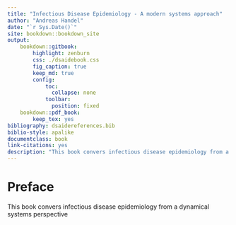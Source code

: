 ```yaml
--- 
title: "Infectious Disease Epidemiology - A modern systems approach"
author: "Andreas Handel"
date: "`r Sys.Date()`"
site: bookdown::bookdown_site
output: 
    bookdown::gitbook:
        highlight: zenburn
        css: ./dsaidebook.css
        fig_caption: true
        keep_md: true
        config:
            toc:
              collapse: none
            toolbar:
              position: fixed
    bookdown::pdf_book:
        keep_tex: yes
bibliography: dsaidereferences.bib
biblio-style: apalike
documentclass: book
link-citations: yes
description: "This book convers infectious disease epidemiology from a dynamical systems perspective"
---
```


# Preface {-}

This book convers infectious disease epidemiology from a dynamical systems perspective
